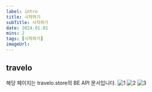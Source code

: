 ```yaml
---
label: intro
title: 시작하기
subTitle: 시작하기
date: 2024.01.01
mins: 2
tags: [시작하기]
imageUrl:
---
```


## travelo

해당 페이지는 travelo.store의 BE API 문서입니다.
![1](/posts/dev/pro1.png)
![2](/posts/dev/pro2.png)
![3](/posts/dev/pro3.png)